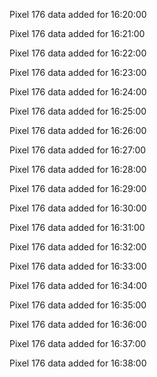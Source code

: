 Pixel 176 data added for 16:20:00

Pixel 176 data added for 16:21:00

Pixel 176 data added for 16:22:00

Pixel 176 data added for 16:23:00

Pixel 176 data added for 16:24:00

Pixel 176 data added for 16:25:00

Pixel 176 data added for 16:26:00

Pixel 176 data added for 16:27:00

Pixel 176 data added for 16:28:00

Pixel 176 data added for 16:29:00

Pixel 176 data added for 16:30:00

Pixel 176 data added for 16:31:00

Pixel 176 data added for 16:32:00

Pixel 176 data added for 16:33:00

Pixel 176 data added for 16:34:00

Pixel 176 data added for 16:35:00

Pixel 176 data added for 16:36:00

Pixel 176 data added for 16:37:00

Pixel 176 data added for 16:38:00

